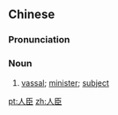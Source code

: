 ==Chinese==
{{zh-forms}}

===Pronunciation===
{{zh-pron
|m=rénchén
|c=jan4 san4
|cat=n
}}

===Noun===
{{zh-noun}}

# [[vassal]]; [[minister]]; [[subject]]

[[pt:人臣]]
[[zh:人臣]]